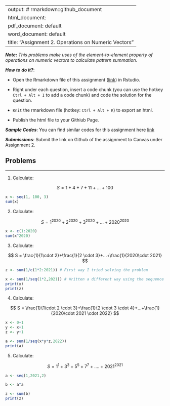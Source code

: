 
---
output: # rmarkdown::github_document
  html_document:
  pdf_document: default
  word_document: default
title: "Assignment 2.  Operations on Numeric Vectors"
---

***Note*:** *This problems make uses of the element-to-element property of operations on numeric vectors to calculate pattern summation.* 

***How to do it?***: 

- Open the Rmarkdown file of this assignment ([link](fa2020_assignment2.Rmd)) in Rstudio. 

- Right under each question, insert  a code chunk (you can use the hotkey `Ctrl + Alt + I` to add a code chunk) and code the solution for the question. 

- `Knit` the rmarkdown file (hotkey: `Ctrl + Alt + K`) to export an html.  

-  Publish the html file to your Githiub Page. 

***Sample Codes***: You can find similar codes for this assignment here [link](fa2020_assignment2_sample_code.html)


***Submissions***: Submit the link on Github of the assignment to Canvas under Assignment 2. 


Problems
-------
-------


1. Calculate: 


$$
S = 1 + 4 + 7 + 11 +... + 100
$$
```r
x <- seq(1, 100, 3)
sum(x)


```


2. Calculate: 


$$
S = 1^{2020} + 2^{2020} + 3^{2020} +...+2020^{2020}
$$
```r
x <- c(1:2020)
sum(x^2020)
```

3. Calculate: 

$$
S = \frac{1}{1\cdot 2}+\frac{1}{2 \cdot 3}+...+\frac{1}{2020\cdot 2021}
$$
```r

z <- sum(1/c(1*2:2021)) # First way I tried solving the problem

x <- sum(1/seq(1*2,2021)) # Written a different way using the sequence function
print(x)
print(z)
```


4. Calculate: 

$$
S = \frac{1}{1\cdot 2 \cdot 3}+\frac{1}{2 \cdot 3 \cdot 4}+...+\frac{1}{2020\cdot 2021 \cdot 2022}
$$
```r
x <- 0+1
y <- x+1
z <- y+1

a <- sum(1/seq(x*y*z,2022))
print(a)

```

5. Calculate: 

$$
S = 1^1 + 3^3 + 5^5 + 7^7 +....+2021^{2021}
$$
```r


a <- seq(1,2021,2)

b <- a^a

z <- sum(b)
print(z)

```
